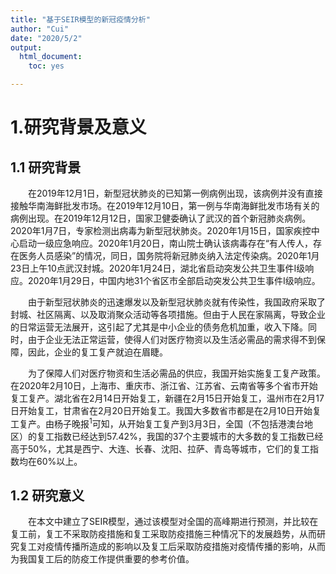 ```yaml
---
title: "基于SEIR模型的新冠疫情分析"
author: "Cui"
date: "2020/5/2"
output:
  html_document:
    toc: yes

---
```


# 1.研究背景及意义

## 1.1 研究背景

&emsp;&emsp;在2019年12月1日，新型冠状肺炎的已知第一例病例出现，该病例并没有直接接触华南海鲜批发市场。在2019年12月10日，第一例与华南海鲜批发市场有关的病例出现。在2019年12月12日，国家卫健委确认了武汉的首个新冠肺炎病例。2020年1月7日，专家检测出病毒为新型冠状肺炎。2020年1月15日，国家疾控中心启动一级应急响应。2020年1月20日，南山院士确认该病毒存在“有人传人，存在医务人员感染”的情况，同日，国务院将新冠肺炎纳入法定传染病。2020年1月23日上午10点武汉封城。2020年1月24日，湖北省启动突发公共卫生事件Ⅰ级响应。2020年1月29日，中国内地31个省区市全部启动突发公共卫生事件Ⅰ级响应。

&emsp;&emsp;由于新型冠状肺炎的迅速爆发以及新型冠状肺炎就有传染性，我国政府采取了封城、社区隔离、以及取消聚众活动等各项措施。但由于人民在家隔离，导致企业的日常运营无法展开，这引起了尤其是中小企业的债务危机加重，收入下降。同时，由于企业无法正常运营，使得人们对医疗物资以及生活必需品的需求得不到保障，因此，企业的复工复产就迫在眉睫。

&emsp;&emsp;为了保障人们对医疗物资和生活必需品的供应，我国开始实施复工复产政策。在2020年2月10日，上海市、重庆市、浙江省、江苏省、云南省等多个省市开始复工复产。湖北省在2月14日开始复工，新疆在2月15日开始复工，温州市在2月17日开始复工，甘肃省在2月20日开始复工。我国大多数省市都是在2月10日开始复工复产。由杨子晚报<sup>1</sup>可知，从开始复工复产到3月3日，全国（不包括港澳台地区）的复工指数已经达到57.42%，我国的37个主要城市的大多数的复工指数已经高于50%，尤其是西宁、大连、长春、沈阳、拉萨、青岛等城市，它们的复工指数均在60%以上。

## 1.2 研究意义
&emsp;&emsp;在本文中建立了SEIR模型，通过该模型对全国的高峰期进行预测，并比较在复工前，复工不采取防疫措施和复工采取防疫措施三种情况下的发展趋势，从而研究复工对疫情传播所造成的影响以及复工后采取防疫措施对疫情传播的影响，从而为我国复工后的防疫工作提供重要的参考价值。


